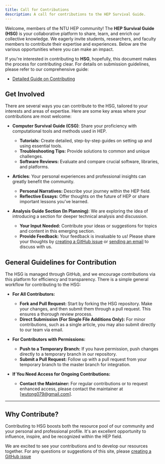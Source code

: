 ```yaml
---
title: Call for Contributions
description: A call for contributions to the HEP Survival Guide.
---
```


Welcome, members of the NTU HEP community! The **HEP Survival Guide (HSG)** is your collaborative platform to share, learn, and enrich our collective knowledge. We eagerly invite students, researchers, and faculty members to contribute their expertise and experiences. Below are the various opportunities where you can make an impact.

If you're interested in contributing to **HSG**, hopefully, this document makes the process for contributing clear.
For details on submission guidelines, please refer to our comprehensive guide:
- [Detailed Guide on Contributing](./contributing/guidelines)

## Get Involved

There are several ways you can contribute to the HSG, tailored to your interests and areas of expertise. Here are some key areas where your contributions are most welcome:

- **Computer Survival Guide (CSG)**: Share your proficiency with computational tools and methods used in HEP.
  - **Tutorials:** Create detailed, step-by-step guides on setting up and using essential tools.
  - **Troubleshooting Tips:** Provide solutions to common and unique challenges.
  - **Software Reviews:** Evaluate and compare crucial software, libraries, and platforms.

- **Articles**: Your personal experiences and professional insights can greatly benefit the community.
  - **Personal Narratives:** Describe your journey within the HEP field.
  - **Reflective Essays:** Offer thoughts on the future of HEP or share important lessons you’ve learned.

- **Analysis Guide Section (In Planning)**: We are exploring the idea of introducing a section for deeper technical analysis and discussion.
  - **Your Input Needed:** Contribute your ideas or suggestions for topics and content in this emerging section.
  - **Provide Feedback:** Your feedback is invaluable to us! Please share your thoughts by [creating a GitHub issue](https://github.com/wtxdew/hep-guide/issues) or [sending an email](mailto:wutong079@gmail.com) to discuss with us.

## General Guidelines for Contribution
The HSG is managed through GitHub, and we encourage contributions via this platform for efficiency and transparency.
There is a simple general workflow for contributing to the HSG:

- **For All Contributors:** 
    - **Fork and Pull Request:** Start by forking the HSG repository. Make your changes, and then submit them through a pull request. This ensures a thorough review process.
    - **Direct Submission (For Single File Additions Only):** For minor contributions, such as a single article, you may also submit directly to our team via email.

- **For Contributors with Permissions:**
    - **Push to a Temporary Branch:** If you have permission, push changes directly to a temporary branch in our repository.
    - **Submit a Pull Request:** Follow up with a pull request from your temporary branch to the master branch for integration.

- **If You Need Access for Ongoing Contributions:**
    - **Contact the Maintainer:** For regular contributions or to request enhanced access, please contact the maintainer at [wutong079@gmail.com].

---
## Why Contribute?

Contributing to HSG boosts both the resource pool of our community and your personal and professional profile. It's an excellent opportunity to influence, inspire, and be recognized within the HEP field.

We are excited to see your contributions and to develop our resources together. For any questions or suggestions of this site, please [creating a GitHub issue](https://github.com/wtxdew/hep-guide/issues)
